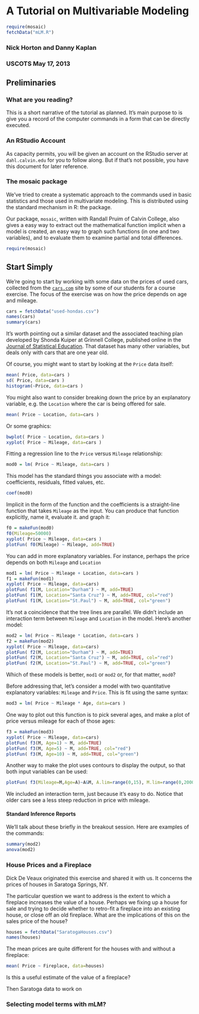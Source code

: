 A Tutorial on Multivariable Modeling
========================================================

```r
require(mosaic)
fetchData("mLM.R")
```

### Nick Horton and Danny Kaplan
### USCOTS May 17, 2013

## Preliminaries

### What are you reading?
This is a short narrative of the tutorial as planned.  It's main purpose to is give you a record of the computer commands in a form that can be directly executed.  

### An RStudio Account

As capacity permits, you will be given an account on the RStudio server at `dahl.calvin.edu` for you to follow along.  But if that's not possible, you have this document for later reference.

### The mosaic package

We've tried to create a systematic approach to the commands used in basic statistics and those used in multivariate modeling. This is distributed using the standard mechanism in R: the package.  

Our package, `mosaic`, written with Randall Pruim of Calvin College, also gives a easy way to extract out the mathematical function implicit when a model is created, an easy way to graph such functions (in one and two variables), and to evaluate them to examine partial and total differences.

```r
require(mosaic)
```

## Start Simply

We're going to start by working with some data on the prices of used cars, collected from the [`cars.com`](cars.com) site by some of our students for a course exercise.  The focus of the exercise was on how the price depends on age and mileage.  
```r
cars = fetchData("used-hondas.csv")
names(cars)
summary(cars)
```

It's worth pointing out a similar dataset and the associated teaching plan developed by Shonda Kuiper at Grinnell College, published online in the [Journal of Statistical Education](http://www.amstat.org/publications/jse/v16n3/datasets.kuiper.html).  That dataset has many other variables, but deals only with cars that are one year old.

Of course, you might want to start by looking at the `Price` data itself:
```r
mean( Price, data=cars )
sd( Price, data=cars )
histogram(~Price, data=cars )
```

You might also want to consider breaking down the price by an explanatory variable, e.g. the `Location` where the car is being offered for sale.
```r
mean( Price ~ Location, data=cars )
```

Or some graphics:
```r
bwplot( Price ~ Location, data=cars )
xyplot( Price ~ Mileage, data=cars )
```

Fitting a regression line to the `Price` versus `Mileage` relationship:
```r
mod0 = lm( Price ~ Mileage, data=cars )
```
This model has the standard things you associate with a model: coefficients, residuals, fitted values, etc.
```r
coef(mod0)
```

Implicit in the form of the function and the coefficients is a straight-line function that takes `Mileage` as the input.  You can produce that function explicitly, name it, evaluate it. and graph it:
```r
f0 = makeFun(mod0)
f0(Mileage=50000)
xyplot( Price ~ Mileage, data=cars )
plotFun( f0(Mileage) ~ Mileage, add=TRUE)
```

You can add in more explanatory variables.  For instance, perhaps the price depends on both `Mileage` and `Location`
```r
mod1 = lm( Price ~ Mileage + Location, data=cars )
f1 = makeFun(mod1)
xyplot( Price ~ Mileage, data=cars)
plotFun( f1(M, Location="Durham") ~ M, add=TRUE)
plotFun( f1(M, Location="Santa Cruz") ~ M, add=TRUE, col="red")
plotFun( f1(M, Location="St.Paul") ~ M, add=TRUE, col="green")
```

It's not a coincidence that the tree lines are parallel. We didn't include an interaction term between `Mileage` and `Location` in the model.  Here's another model:
```r
mod2 = lm( Price ~ Mileage * Location, data=cars )
f2 = makeFun(mod2)
xyplot( Price ~ Mileage, data=cars)
plotFun( f2(M, Location="Durham") ~ M, add=TRUE)
plotFun( f2(M, Location="Santa Cruz") ~ M, add=TRUE, col="red")
plotFun( f2(M, Location="St.Paul") ~ M, add=TRUE, col="green")
```

Which of these models is better, `mod1` or `mod2` or, for that matter, `mod0`?

Before addressing that, let's consider a model with two quantitative explanatory variables: `Mileage` and `Price`.  This is fit using the same syntax:
```r
mod3 = lm( Price ~ Mileage * Age, data=cars )
```

One way to plot out this function is to pick several ages, and make a plot of price versus mileage for each of those ages:

```r
f3 = makeFun(mod3)
xyplot( Price ~ Mileage, data=cars)
plotFun( f3(M, Age=1) ~ M, add=TRUE)
plotFun( f3(M, Age=5) ~ M, add=TRUE, col="red")
plotFun( f3(M, Age=10) ~ M, add=TRUE, col="green")
```

Another way to make the plot uses contours to display the output, so that both input variables can be used:
```r
plotFun( f3(Mileage=M,Age=A)~A&M, A.lim=range(0,15), M.lim=range(0,200000))
```
We included an interaction term, just because it's easy to do.  Notice that older cars see a less steep reduction in price with mileage.

#### Standard Inference Reports

We'll talk about these briefly in the breakout session.  Here are examples of the commands:

```r
summary(mod2)
anova(mod2)
```

### House Prices and a Fireplace

Dick De Veaux originated this exercise and shared it with us.  It concerns the prices of houses in Saratoga Springs, NY.

The particular question we want to address is the extent to which a fireplace increases the value of a house.  Perhaps we fixing up a house for sale and trying to decide whether to retro-fit a fireplace into an existing house, or close off an old fireplace.  What are the implications of this on the sales price of the house?

```r
houses = fetchData("SaratogaHouses.csv")
names(houses)
```

The mean prices are quite different for the houses with and without a fireplace:
```r
mean( Price ~ Fireplace, data=houses)
```

Is this a useful estimate of the value of a fireplace?

Then Saratoga data to work on

### Selecting model terms with mLM?
